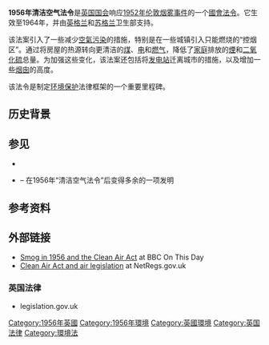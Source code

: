 {{请求翻译}}
{{Infobox legislation
|short_title         = Clean Air Act 1956
|legislature         = 
|image               = 
|imagesize           = 
|imagealt            = 
|caption             = 
|long_title          = 
|citation            = 
|enacted_by          = 
|date_enacted        = 
|date_passed         = 
|enacted_by2         = 
|date_enacted2       = 
|date_passed2        = 
|date_assented       = 
|royal_assent        = 
|date_commenced      = 
|bill                = 
|bill_citation       = 
|bill_date           = 
|introduced_by       = {{tsl|en|Gerald Nabarro}}
|1st_reading         = 
|2nd_reading         = 
|3rd_reading         = 
|committee_report    = 
|bill2               = 
|bill_citation2      = 
|bill_date2          = 
|introduced_by2      = 
|1st_reading2        = 
|2nd_reading2        = 
|3rd_reading2        = 
|committee_report2   = 
|white_paper         = 
|amendments          = 
|repeals             = 
|related_legislation = 1853年、1856年烟雾消减（大都市）法，1891年“公共卫生（伦敦）法”
|summary             = 采取一系列减少空气污染的措施，特别是在一些城镇引入只能燃烧无烟燃料的“控烟区”。
|keywords            = 
|status              = repealed
}}

'''1956年清洁空气法令'''是[[英国国会|英国国会]]响应[[1952年伦敦烟雾事件|1952年伦敦烟雾事件]]的一个[[國會法令|國會法令]]。它生效至1964年，并由[[英格兰|英格兰]]{{tsl|en|Ministry of Housing and Local Government|社区及地方政府部}}和[[苏格兰|苏格兰]]卫生部支持。

该法案引入了一些减少[[空氣污染|空氣污染]]的措施，特别是在一些城镇引入只能燃烧{{tsl|en|Smokeless fuel|无烟燃料}}的“控烟区”。通过将房屋的热源转向更清洁的[[煤|煤]]、[[电|电]]和[[燃气|燃气]]，降低了[[家庭|家庭]]排放的[[煙|煙]]和[[二氧化硫|二氧化硫]]总量。为加强这些变化，该法案还包括将[[发电站|发电站]]迁离城市的措施，以及增加一些[[烟囱|烟囱]]的高度。

该法令是制定[[环境保护|环境保护]]法律框架的一个重要里程碑。

== 历史背景 ==

== 参见 ==
* {{tsl|en|Clean Air Act (disambiguation)|清洁空气法令}}
* {{tsl|en|Fog Investigation and Dispersal Operation (FIDO)|濃霧研究與驅散行動（FIDO）}} – 在1956年“清洁空气法令”后变得多余的一项发明

== 参考资料 ==
<references />

== 外部链接 ==
* [http://news.bbc.co.uk/onthisday/hi/dates/stories/december/19/newsid_3280000/3280473.stm Smog in 1956 and the Clean Air Act]{{Wayback|url=http://news.bbc.co.uk/onthisday/hi/dates/stories/december/19/newsid_3280000/3280473.stm |date=20071221123840 }} at BBC On This Day
* [http://www.netregs.gov.uk/netregs/legislation/current/63598.aspx Clean Air Act and air legislation]{{Wayback|url=http://www.netregs.gov.uk/netregs/legislation/current/63598.aspx |date=20111001235953 }} at NetRegs.gov.uk

=== 英国法律 ===
* {{UK-LEG|path=ukpga/1956/52|title=Clean Air Act 1956|type=ukpga}}legislation.gov.uk{{UK-LEG|path=ukpga/1956/52|title=Clean Air Act 1956|type=ukpga}}

[[Category:1956年英國|Category:1956年英國]]
[[Category:1956年環境|Category:1956年環境]]
[[Category:英國環境|Category:英國環境]]
[[Category:英国法律|Category:英国法律]]
[[Category:環境法|Category:環境法]]